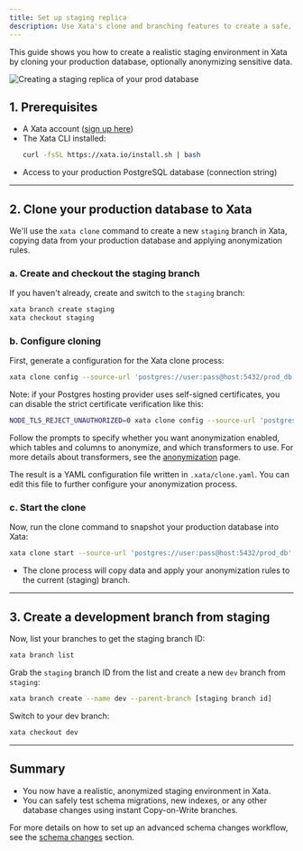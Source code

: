 ```yaml
---
title: Set up staging replica
description: Use Xata's clone and branching features to create a safe, anonymized staging environment.
---
```


This guide shows you how to create a realistic staging environment in Xata by cloning your production database, optionally anonymizing sensitive data.

![Creating a staging replica of your prod database](assets/images/xata-deployment-staging.png)


## 1. Prerequisites

- A Xata account ([sign up here](https://console.xata.io))
- The Xata CLI installed:
  ```bash
  curl -fsSL https://xata.io/install.sh | bash
  ```
- Access to your production PostgreSQL database (connection string)

---

## 2. Clone your production database to Xata

We'll use the `xata clone` command to create a new `staging` branch in Xata, copying data from your production database and applying anonymization rules.

### a. Create and checkout the staging branch

If you haven't already, create and switch to the `staging` branch:

```bash
xata branch create staging
xata checkout staging
```

### b. Configure cloning

First, generate a configuration for the Xata clone process:

```bash
xata clone config --source-url 'postgres://user:pass@host:5432/prod_db' --mode prompt
```

Note: if your Postgres hosting provider uses self-signed certificates, you can disable the strict certificate verification like this:

```bash
NODE_TLS_REJECT_UNAUTHORIZED=0 xata clone config --source-url 'postgres://user:pass@host:5432/prod_db' --mode prompt
```

Follow the prompts to specify whether you want anonymization enabled, which tables and columns to anonymize, and which transformers to use. For more details about transformers, see the [anonymization](/core-concepts/anonymization) page.

The result is a YAML configuration file written in `.xata/clone.yaml`. You can edit this file to further configure your anonymization process.

### c. Start the clone

Now, run the clone command to snapshot your production database into Xata:

```bash
xata clone start --source-url 'postgres://user:pass@host:5432/prod_db'
```

- The clone process will copy data and apply your anonymization rules to the current (staging) branch.

---

## 3. Create a development branch from staging

Now, list your branches to get the staging branch ID:

```bash
xata branch list
```

Grab the `staging` branch ID from the list and create a new `dev` branch from `staging`:

```bash
xata branch create --name dev --parent-branch [staging branch id]
```

Switch to your dev branch:

```bash
xata checkout dev
```

---

## Summary

- You now have a realistic, anonymized staging environment in Xata.
- You can safely test schema migrations, new indexes, or any other database changes using instant Copy-on-Write branches.

For more details on how to set up an advanced schema changes workflow, see the [schema changes](/core-concepts/schema-changes) section.
